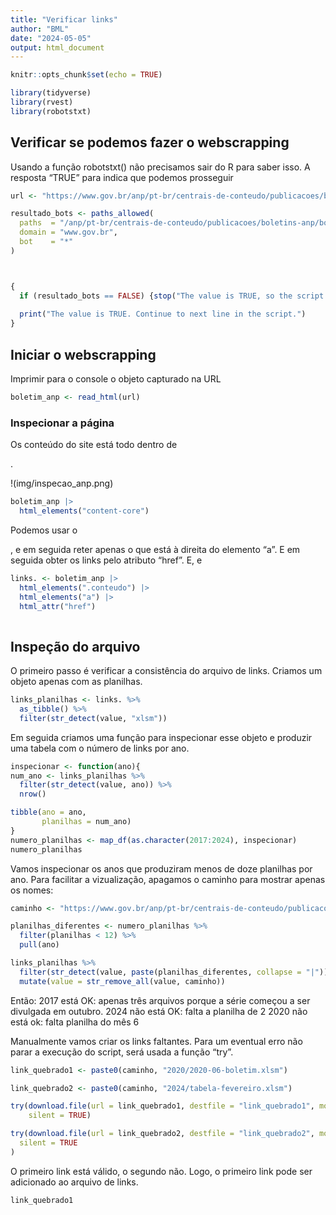 ```yaml
---
title: "Verificar links"
author: "BML"
date: "2024-05-05"
output: html_document
---
```


```r
knitr::opts_chunk$set(echo = TRUE)
```

```r
library(tidyverse)
library(rvest)
library(robotstxt)
```

## Verificar se podemos fazer o webscrapping

Usando a função robotstxt() não precisamos sair do R para saber isso. A resposta "TRUE" para indica que podemos prosseguir

```r
url <- "https://www.gov.br/anp/pt-br/centrais-de-conteudo/publicacoes/boletins-anp/boletins/boletim-mensal-da-producao-de-petroleo-e-gas-natural"

resultado_bots <- paths_allowed(
  paths  = "/anp/pt-br/centrais-de-conteudo/publicacoes/boletins-anp/boletins/boletim-mensal-da-producao-de-petroleo-e-gas-natural", 
  domain = "www.gov.br", 
  bot    = "*"
)



{
  if (resultado_bots == FALSE) {stop("The value is TRUE, so the script must end here")}
  
  print("The value is TRUE. Continue to next line in the script.")
}


```


## Iniciar o webscrapping

Imprimir para o console o objeto capturado na URL
```r
boletim_anp <- read_html(url)

```


### Inspecionar a página    

Os conteúdo do site está todo dentro de <div id="content-core">.

!(img/inspecao_anp.png) 

```r
boletim_anp |> 
  html_elements("content-core")
```

Podemos usar o <div class="conteudo">, e em seguida reter apenas o que está à direita do elemento "a". E em seguida obter os links pelo atributo "href". E, e 

```r

links. <- boletim_anp |> 
  html_elements(".conteudo") |> 
  html_elements("a") |> 
  html_attr("href") 
  
```

## Inspeção do arquivo

O primeiro passo é verificar a consistência do arquivo de links. Criamos um objeto apenas com as planilhas.
```r
links_planilhas <- links. %>% 
  as_tibble() %>%
  filter(str_detect(value, "xlsm"))
```

Em seguida criamos uma função para inspecionar esse objeto e produzir uma tabela com o número de links por ano.
```r
inspecionar <- function(ano){
num_ano <- links_planilhas %>% 
  filter(str_detect(value, ano)) %>% 
  nrow() 

tibble(ano = ano,
       planilhas = num_ano)  
}
numero_planilhas <- map_df(as.character(2017:2024), inspecionar)
numero_planilhas
```
Vamos inspecionar os anos que produziram menos de doze planilhas por ano. Para facilitar a  vizualização, apagamos o caminho para mostrar apenas os nomes:

```r
caminho <- "https://www.gov.br/anp/pt-br/centrais-de-conteudo/publicacoes/boletins-anp/boletins/arquivos-bmppgn/"

planilhas_diferentes <- numero_planilhas %>% 
  filter(planilhas < 12) %>% 
  pull(ano)

links_planilhas %>% 
  filter(str_detect(value, paste(planilhas_diferentes, collapse = "|"))) |> 
  mutate(value = str_remove_all(value, caminho))


```

Então:
2017 está OK: apenas três arquivos porque a série começou a ser divulgada em outubro.
2024 não está OK: falta a planilha de 2
2020 não está ok: falta  planilha do mês 6


Manualmente vamos criar os links faltantes. Para um eventual erro não parar a execução do script, será usada a função "try".

```r
link_quebrado1 <- paste0(caminho, "2020/2020-06-boletim.xlsm")

link_quebrado2 <- paste0(caminho, "2024/tabela-fevereiro.xlsm")

try(download.file(url = link_quebrado1, destfile = "link_quebrado1", mode = "wb"), 
    silent = TRUE)

try(download.file(url = link_quebrado2, destfile = "link_quebrado2", mode = "wb"),
  silent = TRUE
)

```
O primeiro link está válido, o segundo não. Logo, o primeiro link pode ser adicionado ao arquivo de links.

```r
link_quebrado1
```


